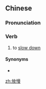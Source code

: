 ==Chinese==
{{zh-forms}}

===Pronunciation===
{{zh-pron
|m=fàngmàn
|c=fong3 maan6
|cat=v
}}

===Verb===
{{zh-verb}}

# to [[slow down]]

====Synonyms====
* {{zh-l|減速}}

[[zh:放慢]]